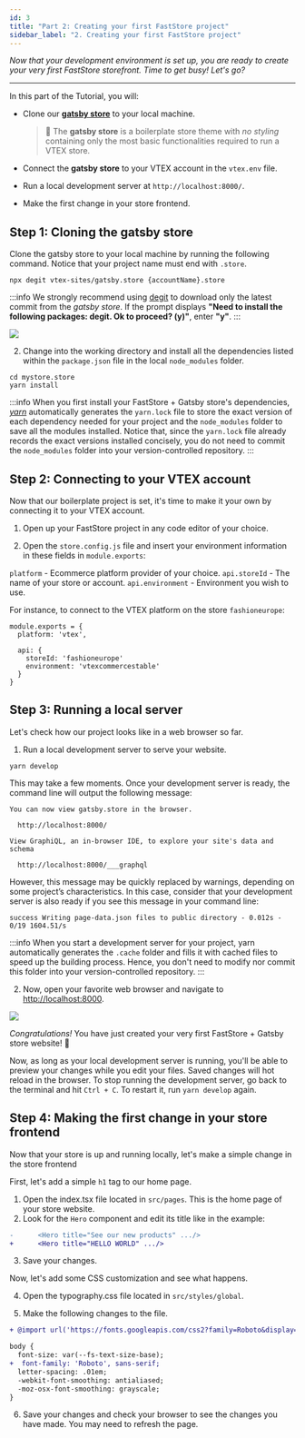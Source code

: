 ```yaml
---
id: 3
title: "Part 2: Creating your first FastStore project"
sidebar_label: "2. Creating your first FastStore project"
---
```


*Now that your development environment is set up, you are ready to create your very first FastStore storefront. Time to get busy! Let's go?*

***

In this part of the Tutorial, you will:

- Clone our [**gatsby store**](https://github.com/vtex-sites/gatsby.store) to your local machine.

  > 🔎 The **gatsby store** is a boilerplate store theme with *no styling* containing only the most basic functionalities required to run a VTEX store.

- Connect the **gatsby store** to your VTEX account in the `vtex.env` file.
- Run a local development server at `http://localhost:8000/`.
- Make the first change in your store frontend.

## Step 1: Cloning the gatsby store

Clone the gatsby store to your local machine by running the following command. Notice that your project name must end with `.store`.

  ```shell
  npx degit vtex-sites/gatsby.store {accountName}.store
  ```

:::info
We strongly recommend using [degit](https://github.com/Rich-Harris/degit) to download only the latest commit from the *gatsby store*. If the prompt displays **"Need to install the following packages: degit. Ok to proceed? (y)"**, enter **"y"**.
:::

![](/img/tutorials/gatsby/npxdegitclone.png)

2. Change into the working directory and install all the dependencies listed within the `package.json` file  in the local `node_modules` folder.

  ```shell
  cd mystore.store
  yarn install
  ```

  :::info
  When you first install your FastStore + Gatsby store's dependencies, [*yarn*](https://yarnpkg.com/) automatically generates the `yarn.lock` file to store the exact version of each dependency needed for your project and the `node_modules` folder to save all the modules installed. Notice that, since the `yarn.lock` file already records the exact versions installed concisely, you do not need to commit the `node_modules` folder into your version-controlled repository.
  :::

## Step 2: Connecting to your VTEX account

Now that our boilerplate project is set, it's time to make it your own by connecting it to your VTEX account.

1. Open up your FastStore project in any code editor of your choice.

2. Open the `store.config.js` file and insert your environment information in these fields in `module.exports`:

  `platform` - Ecommerce platform provider of your choice.
  `api.storeId` - The name of your store or account.
  `api.environment` - Environment you wish to use.

  For instance, to connect to the VTEX platform on the store `fashioneurope`:

  ```
  module.exports = {
    platform: 'vtex',

    api: {
      storeId: 'fashioneurope'
      environment: 'vtexcommercestable'
    }
  }
  ```


## Step 3: Running a local server

Let's check how our project looks like in a web browser so far.

1. Run a local development server to serve your website.

  ```shell
  yarn develop
  ```

  This may take a few moments. Once your development server is ready, the command line will output the following message:

  ```shell
  You can now view gatsby.store in the browser.
  ⠀
    http://localhost:8000/
  ⠀
  View GraphiQL, an in-browser IDE, to explore your site's data and schema
  ⠀
    http://localhost:8000/___graphql
  ```

  However, this message may be quickly replaced by warnings, depending on some project’s characteristics. In this case, consider that your development server is also ready if you see this message in your command line:

  ```shell
  success Writing page-data.json files to public directory - 0.012s - 0/19 1604.51/s
  ```

  :::info
  When you start a development server for your project, yarn automatically generates the `.cache` folder and fills it with cached files to speed up the building process. Hence, you don't need to modify nor commit this folder into your version-controlled repository.
  :::

2. Now, open your favorite web browser and navigate to [http://localhost:8000](http://localhost:8000).

![](/img/tutorials/gatsby/basestore.gif)

*Congratulations!* You have just created your very first FastStore + Gatsby store website! 🎉

Now, as long as your local development server is running, you'll be able to preview your changes while you edit your files. Saved changes will hot reload in the browser. To stop running the development server, go back to the terminal and hit `Ctrl + C`. To restart it, run `yarn develop` again.

## Step 4: Making the first change in your store frontend

Now that your store is up and running locally, let's make a simple change in the store frontend

First, let's add a simple `h1` tag to our home page.

1. Open the index.tsx file located in `src/pages`. This is the home page of your store website.
2. Look for the `Hero` component and edit its title like in the example:

```diff
-      <Hero title="See our new products" .../>
+      <Hero title="HELLO WORLD" .../>
```
3. Save your changes.

Now, let's add some CSS customization and see what happens.

4. Open the typography.css file located in `src/styles/global`.

5. Make the following changes to the file.

```diff
+ @import url('https://fonts.googleapis.com/css2?family=Roboto&display=swap');

body {
  font-size: var(--fs-text-size-base);
+  font-family: 'Roboto', sans-serif;
  letter-spacing: .01em;
  -webkit-font-smoothing: antialiased;
  -moz-osx-font-smoothing: grayscale;
}
```

6. Save your changes and check your browser to see the changes you have made. You may need to refresh the page.


